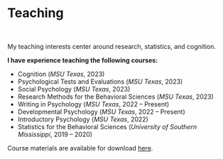 # Teaching

<br>

My teaching interests center around research, statistics, and cognition. 

**I have experience teaching the following courses:**

+ Cognition (*MSU Texas*, 2023)
+ Psychological Tests and Evaluations (*MSU Texas*, 2023)
+ Social Psychology (*MSU Texas*, 2023)
+ Research Methods for the Behavioral Sciences (*MSU Texas*, 2023)
+ Writing in Psychology (*MSU Texas*, 2022 – Present)
+ Developmental Psychology (*MSU Texas*, 2022 – Present)
+ Introductory Psychology (*MSU Texas*, 2022)
+ Statistics for the Behavioral Sciences (*University of Southern Mississippi*, 2019 – 2020)

Course materials are available for download [here](https://osf.io/c6htf/).